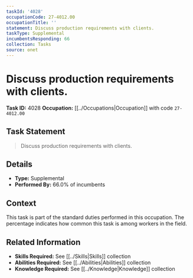 ```yaml
---
taskId: '4028'
occupationCode: 27-4012.00
occupationTitle: ''
statement: Discuss production requirements with clients.
taskType: Supplemental
incumbentsResponding: 66
collection: Tasks
source: onet
---
```

# Discuss production requirements with clients.

**Task ID:** 4028
**Occupation:** [[../Occupations|Occupation]] with code `27-4012.00`

## Task Statement

> Discuss production requirements with clients.

## Details

- **Type:** Supplemental
- **Performed By:** 66.0% of incumbents

## Context

This task is part of the standard duties performed in this occupation. The percentage indicates how common this task is among workers in the field.

## Related Information

- **Skills Required:** See [[../Skills|Skills]] collection
- **Abilities Required:** See [[../Abilities|Abilities]] collection
- **Knowledge Required:** See [[../Knowledge|Knowledge]] collection
